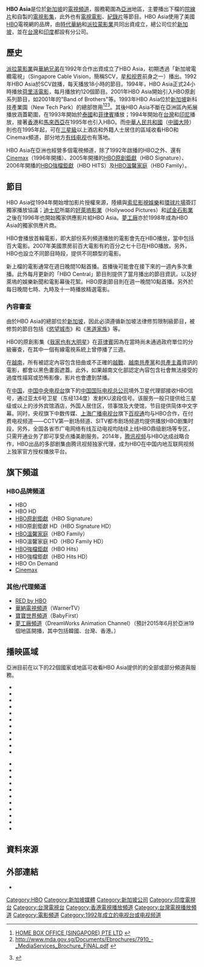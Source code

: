 {{Infobox TV channel
|name             = HBO Asia
|logofile         = HBO logo.svg
|logosize         = 170px
|logoalt          =
|launch           = {{Start date|1972|11|8}}(美國)<br>{{Start date|1992|5|1}} (新加坡)<br>{{Start date|1994|2|1}} (台灣)<br>{{Start date|1995|6|21}} (香港)
|language         = [[香港|香港]]：[[粵語|粵語]]<br>[[台灣|台灣]]：[[國語|國語]]<br>[[英語|英語]]
|picture format   = [[1080i|1080i]]（[[HDTV|HDTV]]）<br />[[480i|480i]]（[[SDTV|SDTV]]/[[16:9|16:9]][[黑邊|黑邊]]）
|owner            = [[HBO|HBO]]（75%）<br>[[派拉蒙影業|派拉蒙影業]]（25%）
|network          = [[HBO|HBO]]
|slogan           = ''It's Not TV, It's HBO.''
|country          = {{SIN}}
|broadcast area   = 亞洲22個國家與地區<br>（參見[[#播映區域|播映區域]]）
|headquarters     = {{SIN}}实龙岗花园
|sister names     = [[HBO原創鉅獻|HBO原創鉅獻]]<br>[[HBO溫馨家庭|HBO溫馨家庭]]<br>[[HBO強檔鉅獻|HBO強檔鉅獻]]<br>[[Cinemax|Cinemax]]<br>[[RED_by_HBO|RED by HBO]](已停播)
|timeshift names  =
|former names     = 
|replaced names   =
|web              = {{URL|http://www.hboasia.com|HBOAsia.com}}
|sat serv 1       = {{TW}}<br>[[DishHD|DishHD]]
|sat chan 1       = HBO：310（HD）<br>HBO原創鉅獻：724（HD）<br>HBO溫馨家庭：722（HD）<br>HBO強檔鉅獻：312（HD）
|sat serv 2       = {{MAL}}<br>[[Astro控股私人有限公司|Astro]]
|sat chan 2       = HBO HD：411（HD）<br> HBO：431（SD）(新频道) 40频道，411频道 (SD) ，431频道 (HD) (旧频道)
|cable serv 1     = [[有線電視|有線電視]]
|cable chan 1     = 依據地區頻道有所不同
|cable serv 2     = {{TW}}<br>[[bbTV|bbTV]]
|cable chan 2     = HBO：217（HD）<br>HBO原創鉅獻：218（HD）<br>HBO溫馨家庭：220（HD）<br>HBO強檔鉅獻：219（HD）
|cable serv 3     = {{TW}}<br>[[凱擘台灣大寬頻|凱擘台灣大寬頻]]
|cable chan 3     = HBO：65（HD）<br>HBO HD：235（HD）<br>HBO原創鉅獻：237（HD）<br>HBO強檔鉅獻：236（HD）<br>HBO溫馨家庭：238（HD）
|cable serv 4     = {{TW}}<br>[[天外天有線電視|天外天有線電視]]
|cable chan 4     = HBO：65（HD）<br>HBO HD：217（HD）<br>HBO原創鉅獻：218（HD）<br>HBO強檔鉅獻：219（HD）<br>HBO溫馨家庭：220（HD）
|iptv serv 1      = {{HK}}<br>[[now寬頻電視|now寬頻電視]]
|iptv chan 1      = HBO：110（HD）、115（SD）<br>HBO原創鉅獻：114（SD/HD）<br>HBO溫馨家庭：112（SD/HD）<br>HBO強檔鉅獻：111（SD/HD）
| 寬頻電視供應商02 = {{SIN}}<br>[[新加坡|新加坡]][[新電信電視|新電信電視]]
| 寬頻電視頻道數02 = 420頻道
|sat serv 3        =[[马来西亚|马来西亚]][[NJOI|NJOI]]|sat chan 3=411频道 (HD)|online serv 1=[[马来西亚|马来西亚]][[Astro控股私人有限公司|Astro]]|online chan 1=On demand, astro Go}}

'''HBO Asia'''是位於[[新加坡|新加坡]]的[[電視頻道|電視頻道]]，服務範圍為[[亞洲|亞洲]]地區，主要播出下檔的[[電影|院線片]]和自製的[[電視影集|電視影集]]，此外也有[[電視電影|電視電影]]、[[紀錄片|紀錄片]]等節目。HBO Asia使用了美國[[HBO|HBO]]電視網的品牌，由[[時代華納|時代華納]]和[[派拉蒙影業|派拉蒙影業]]共同出資成立，總公司位於[[新加坡|新加坡]]，並在[[台灣|台灣]]和[[印度|印度]]都設有分公司。

== 歷史 ==
[[派拉蒙影業|派拉蒙影業]]與[[華納兄弟|華納兄弟]]在1992年合作出資成立了HBO Asia，初期透過「新加坡電纜電視」（Singapore Cable Vision，簡稱SCV，[[星和视界|星和视界]]前身之一）播出。1992年HBO Asia於SCV啟播，每天播放18小時的節目。1994年，HBO Asia正式24小時播放[[荷里活電影|荷里活電影]]，每月播放約120個節目。2001年HBO Asia開始引入HBO原創系列節目，如2001年的"Band of Brothers"等。1993年HBO Asia位於[[新加坡|新加坡]]新科技產業園（New Tech Park）的總部啓用<ref name="kompass-2104">[http://sg.kompass.com/c/home-box-office-singapore-pte-ltd/sg002104/ HOME BOX OFFICE (SINGAPORE) PTE LTD] {{Wayback|url=http://sg.kompass.com/c/home-box-office-singapore-pte-ltd/sg002104/ |date=20201023214630 }}{{en}}</ref><ref>http://www.mda.gov.sg/Documents/Ebrochures/7910_-_MediaServices_Brochure_FINAL.pdf {{Wayback|url=http://www.mda.gov.sg/Documents/Ebrochures/7910_-_MediaServices_Brochure_FINAL.pdf |date=20150906083354 }}  {{en}}</ref><ref>{{cite book|title= It's Not TV: ''Watching HBO in the Post-Television Era''| url= | author= Marc Leverette |coauthors= Brian L. Ott, Cara Louise Buckley | publisher=Routledge|origyear= 2009 | isbn= 978-113-590-274-2 |pages=272 pages| date=2009-03-23 | language=en  }}{{rp|66-67}}[https://books.google.com.tw/books?id=z2SUAgAAQBAJ&pg=PA66&lpg=PA66&dq=New+Tech+Park+HBO++1993&source=bl&ots=RgFlAGvIm7&sig=DPMwR12yBIdghaQj8TOcLIBrVJY&hl=zh-TW&sa=X&ved=0CC4Q6AEwA2oVChMI98bM0IrQyAIVSpKUCh1yAwG9#v=onepage&q=New%20Tech%20Park%20HBO%20%201993&f=false ] {{Wayback|url=https://books.google.com.tw/books?id=z2SUAgAAQBAJ&pg=PA66&lpg=PA66&dq=New+Tech+Park+HBO++1993&source=bl&ots=RgFlAGvIm7&sig=DPMwR12yBIdghaQj8TOcLIBrVJY&hl=zh-TW&sa=X&ved=0CC4Q6AEwA2oVChMI98bM0IrQyAIVSpKUCh1yAwG9#v=onepage&q=New%20Tech%20Park%20HBO%20%201993&f=false |date=20190605061815 }}</ref>。其後HBO Asia不斷在亞洲區內拓展播放涵蓋範圍，在1993年開始於[[泰国|泰國]]和[[菲律宾|菲律賓]]播放；1994年開始在[[台灣|台灣]]和[[印度尼西亚|印尼]]播放，接著[[香港|香港]]和[[馬來西亞|馬來西亞]]在1995年也引入HBO。而[[中華人民共和國|中華人民共和國]]（[[中國大陸|中國大陸]]）則也在1995年起，可在[[三星級|三星級]]以上酒店和外籍人士居住的區域收看HBO和Cinemax頻道，部分地方[[有线电视|有线电视]]也有落地。

HBO Asia在亞洲也經營多個電視頻道，除了1992年啟播的HBO之外、還有[[Cinemax|Cinemax]]（1996年開播）{{r|kompass-2104}}、2005年開播的[[HBO_Signature|HBO原創鉅獻]]（HBO Signature）、2006年開播的[[HBO_HiTS|HBO強檔鉅獻]]（HBO HITS）及[[HBO_Family|HBO溫馨家庭]]（HBO Family）。

== 節目 ==
{{Unreferenced section}}
HBO Asia從1994年開始增加影片授權來源，陸續與[[索尼影視娛樂|索尼影視娛樂]]和[[環球片場|環球片場]]簽訂獨家播放協議；[[华特迪士尼公司|迪士尼]]所屬的[[好萊塢影業|好萊塢影業]]（Hollywood Pictures）和[[試金石影業|試金石影業]]之後在1996年也開始獨家供應影片給HBO Asia。[[夢工廠|夢工廠]]亦於1998年成為HBO Asia的獨家供應片商。

HBO會播放首輪電影，即大部份系列頻道播放的電影會先在HBO播放，當中包括百大電影。2007年美國票房前百大電影有約百分之七十已在HBO播放。另外，HBO也設立不同節目時段，提供不同類型的電影。

新上檔的電影通常在週日晚間10點首播。首播後可能會在接下來的一週內多次重播。此外每月更新的「HBO Central」節目則提供了當月播出的節目資訊，以及好萊塢的娛樂新聞和電影幕後花絮。HBO原創節目則在週一晚間10點首播。另外於每日晚間七時、九時及十一時播放精選電影。

=== 內容審查 ===
由於HBO Asia的總部位於[[新加坡|新加坡]]，因此必須遵循新加坡法律修剪限制級節目，被修剪的節目包括《[[慾望城市|慾望城市]]》和《[[黑道家族|黑道家族]]》等。

HBO的原創影集《[[我家也有大明星|我家也有大明星]]》在[[菲律賓|菲律賓]]因為在當時尚未通過政府單位{{tsl|en|MTRCB}}的分級審查，在其中一個有線電視系統上曾停播了三週。

在[[越南|越南]]，所有被認定內容包含扭曲或不正確的[[越戰|越戰]]、[[越南共產黨|越南共產黨]]和[[共產主義|共產主義]]資訊的電影，都會以黑色畫面遮蓋。此外，如果越南文化部認定內容包含社會無法接受的過度性描寫或恐怖影像，影片也會遭到禁播。

在[[中国|中国]]，[[中国中央电视台|中国中央电视台]]旗下的[[中国国际电视总公司|中国国际电视总公司]]境外卫星代理部接收HBO信号，通过亚太6号卫星（东经134度）发射KU波段信号。该服务一般只提供给三星级或以上的涉外宾馆酒店，外国人居住区，领事馆及大使馆，节目提供简体中文字幕。同时，央视旗下中数传媒、[[上海广播电视台|上海广播电视台]]旗下[[百视通|百视通]]均与HBO合作，在付费电视频道——CCTV第一剧场频道、SITV都市剧场频道均提供播放HBO剧集时段，另外，全国各省市广电网络有线互动电视均陆续上线HBO鼎级剧场等专区，只需开通业务了即可享受点播美剧服务。2014年，[[腾讯视频|腾讯视频]]与HBO达成战略合作，HBO出品的多部剧集由腾讯视频独家代理，成为HBO在中国内地互联网视频上独家官方授权播放平台。

== 旗下頻道 ==
=== HBO品牌頻道 ===
*HBO
*HBO HD
*[[HBO原創鉅獻|HBO原創鉅獻]]（HBO Signature）
*HBO原創鉅獻 HD（HBO Signature HD）
*[[HBO溫馨家庭|HBO溫馨家庭]]（HBO Family）
*HBO溫馨家庭 HD（HBO Family HD）
*[[HBO強檔鉅獻|HBO強檔鉅獻]]（HBO Hits）
*HBO強檔鉅獻（HBO Hits HD）
*HBO On Demand
*[[Cinemax|Cinemax]]

=== 其他/代理頻道 ===
*[[RED_by_HBO|RED by HBO]]
*[[華納電視頻道|華納電視頻道]]（WarnerTV）
*[[寶寶世界頻道|寶寶世界頻道]]（BabyFirst）
*[[夢工廠頻道|夢工廠頻道]]（DreamWorks Animation Channel）（預計2015年6月於亞洲19個地區開播，其中包括韓國、台灣、香港。）

== 播映區域 ==
亞洲目前在以下的22個國家或地區可收看HBO Asia提供的的全部或部分頻道與服務。
{{col-begin}}
{{col-3}}
*{{BGD}}
*{{BRU}}
*{{CAM}}
*{{CHN}}
*{{HKG}}
*{{IND}}
*{{INA}}
*{{PNG}}
*{{MAC}}
*{{MAL}}
*{{MDV}}
{{col-3}}
*{{MNG}}
*{{NEP}}
*{{PAK}}
*{{PLW}}
*{{PHI}}
*{{SIN}}
*{{KOR}}
*{{SRI}}
*{{ROC-TW}}
*{{THA}}
*{{VIE}}
{{col-end}}

== 資料來源 ==
{{reflist}}

== 外部連結 ==
*{{Official_website|http://www.hboasia.com/}}

{{時代華納}}
{{台灣有線電視頻道列表}}
[[Category:HBO|Category:HBO]]
[[Category:新加坡媒體|Category:新加坡媒體]]
[[Category:新加坡公司|Category:新加坡公司]]
[[Category:印度電視台|Category:印度電視台]]
[[Category:台灣電視台|Category:台灣電視台]]
[[Category:香港電視播放頻道|Category:香港電視播放頻道]]
[[Category:台灣電視播放頻道|Category:台灣電視播放頻道]]
[[Category:電影頻道|Category:電影頻道]]
[[Category:1992年成立的电视台或电视频道|Category:1992年成立的电视台或电视频道]]